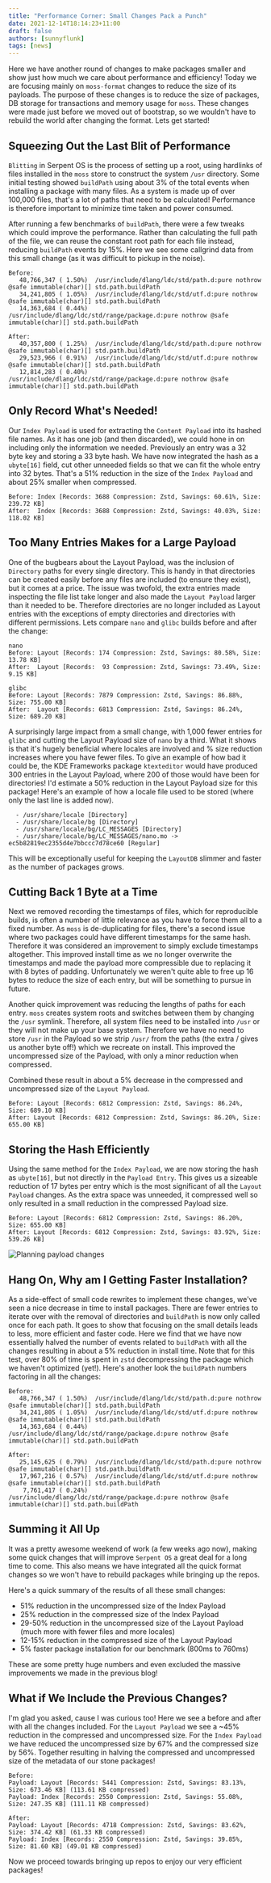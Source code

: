 ```yaml
---
title: "Performance Corner: Small Changes Pack a Punch"
date: 2021-12-14T18:14:23+11:00
draft: false
authors: [sunnyflunk]
tags: [news]
---
```


Here we have another round of changes to make packages smaller and show just how much we care about performance and
efficiency! Today we are focusing mainly on `moss-format` changes to reduce the size of its payloads. The purpose of
these changes is to reduce the size of packages, DB storage for transactions and memory usage for `moss`. These changes
were made just before we moved out of bootstrap, so we wouldn't have to rebuild the world after changing the format.
Lets get started!

<more></more>

## Squeezing Out the Last Blit of Performance

`Blitting` in Serpent OS is the process of setting up a root, using hardlinks of files installed in the `moss` store to
construct the system `/usr` directory. Some initial testing showed `buildPath` using about 3% of the total events
when installing a package with many files. As a system is made up of over 100,000 files, that's a lot of paths that need
to be calculated! Performance is therefore important to minimize time taken and power consumed.

After running a few benchmarks of `buildPath`, there were a few tweaks which could improve the performance. Rather than
calculating the full path of the file, we can reuse the constant root path for each file instead, reducing `buildPath`
events by 15%. Here we see some callgrind data from this small change (as it was difficult to pickup in the noise).

```
Before:
   48,766,347 ( 1.50%)  /usr/include/dlang/ldc/std/path.d:pure nothrow @safe immutable(char)[] std.path.buildPath
   34,241,805 ( 1.05%)  /usr/include/dlang/ldc/std/utf.d:pure nothrow @safe immutable(char)[] std.path.buildPath
   14,363,684 ( 0.44%)  /usr/include/dlang/ldc/std/range/package.d:pure nothrow @safe immutable(char)[] std.path.buildPath

After:
   40,357,800 ( 1.25%)  /usr/include/dlang/ldc/std/path.d:pure nothrow @safe immutable(char)[] std.path.buildPath
   29,523,966 ( 0.91%)  /usr/include/dlang/ldc/std/utf.d:pure nothrow @safe immutable(char)[] std.path.buildPath
   12,814,283 ( 0.40%)  /usr/include/dlang/ldc/std/range/package.d:pure nothrow @safe immutable(char)[] std.path.buildPath
```

## Only Record What's Needed!

Our `Index Payload` is used for extracting the `Content Payload` into its hashed file names. As it has one job (and then
discarded), we could hone in on including only the information we needed. Previously an entry was a 32 byte key and
storing a 33 byte hash. We have now integrated the hash as a `ubyte[16]` field, cut other unneeded fields so that we can
fit the whole entry into 32 bytes. That's a 51% reduction in the size of the `Index Payload` and about 25% smaller when
compressed.

```
Before: Index [Records: 3688 Compression: Zstd, Savings: 60.61%, Size: 239.72 KB]
After:  Index [Records: 3688 Compression: Zstd, Savings: 40.03%, Size: 118.02 KB]
```

## Too Many Entries Makes for a Large Payload

One of the bugbears about the Layout Payload, was the inclusion of `Directory` paths for every single directory. This is
handy in that directories can be created easily before any files are included (to ensure they exist), but it comes at a
price. The issue was twofold, the extra entries made inspecting the file list take longer and also made the `Layout
Payload` larger than it needed to be. Therefore directories are no longer included as Layout entries with the exceptions
of empty directories and directories with different permissions. Lets compare `nano` and `glibc` builds before and
after the change:

```
nano
Before: Layout [Records: 174 Compression: Zstd, Savings: 80.58%, Size: 13.78 KB]
After:  Layout [Records:  93 Compression: Zstd, Savings: 73.49%, Size:  9.15 KB]

glibc
Before: Layout [Records: 7879 Compression: Zstd, Savings: 86.88%, Size: 755.00 KB]
After:  Layout [Records: 6813 Compression: Zstd, Savings: 86.24%, Size: 689.20 KB]
```

A surprisingly large impact from a small change, with 1,000 fewer entries for `glibc` and cutting the Layout Payload
size of `nano` by a third. What it shows is that it's hugely beneficial where locales are involved and % size reduction
increases where you have fewer files. To give an example of how bad it could be, the KDE Frameworks package
`ktexteditor` would have produced 300 entries in the Layout Payload, where 200 of those would have been for directories!
I'd estimate a 50% reduction in the Layout Payload size for this package! Here's an example of how a locale file used
to be stored (where only the last line is added now).

```
  - /usr/share/locale [Directory]
  - /usr/share/locale/bg [Directory]
  - /usr/share/locale/bg/LC_MESSAGES [Directory]
  - /usr/share/locale/bg/LC_MESSAGES/nano.mo -> ec5b82819ec2355d4e7bbccc7d78ce60 [Regular]
```

This will be exceptionally useful for keeping the `LayoutDB` slimmer and faster as the number of packages grows.

## Cutting Back 1 Byte at a Time

Next we removed recording the timestamps of files, which for reproducible builds, is often a number of little relevance
as you have to force them all to a fixed number. As `moss` is de-duplicating for files, there's a second issue where two
packages could have different timestamps for the same hash. Therefore it was considered an improvement to simply exclude
timestamps altogether. This improved install time as we no longer overwrite the timestamps and made the payload more
compressible due to replacing it with 8 bytes of padding. Unfortunately we weren't quite able to free up 16 bytes to
reduce the size of each entry, but will be something to pursue in future.

Another quick improvement was reducing the lengths of paths for each entry. `moss` creates system roots and switches
between them by changing the `/usr` symlink. Therefore, all system files need to be installed into `/usr` or they will
not make up your base system. Therefore we have no need to store `/usr` in the Payload so we strip `/usr/` from the
paths (the extra / gives us another byte off!) which we recreate on install. This improved the uncompressed size of the
Payload, with only a minor reduction when compressed.

Combined these result in about a 5% decrease in the compressed and uncompressed size of the `Layout Payload`.

```
Before: Layout [Records: 6812 Compression: Zstd, Savings: 86.24%, Size: 689.10 KB]
After: Layout [Records: 6812 Compression: Zstd, Savings: 86.20%, Size: 655.00 KB]
```

## Storing the Hash Efficiently

Using the same method for the `Index Payload`, we are now storing the hash as `ubyte[16]`, but not directly in the
`Payload Entry`. This gives us a sizeable reduction of 17 bytes per entry which is the most significant of all the
`Layout Payload` changes. As the extra space was unneeded, it compressed well so only resulted in a small reduction in
the compressed Payload size.

```
Before: Layout [Records: 6812 Compression: Zstd, Savings: 86.20%, Size: 655.00 KB]
After: Layout [Records: 6812 Compression: Zstd, Savings: 83.92%, Size: 539.26 KB]
```

![Planning payload changes](./Featured.webp)

## Hang On, Why am I Getting Faster Installation?

As a side-effect of small code rewrites to implement these changes, we've seen a nice decrease in time to install
packages. There are fewer entries to iterate over with the removal of directories and `buildPath` is now only called
once for each path. It goes to show that focusing on the small details leads to less, more efficient and faster code.
Here we find that we have now essentially halved the number of events related to `buildPath` with all the changes
resulting in about a 5% reduction in install time. Note that for this test, over 80% of time is spent in `zstd`
decompressing the package which we haven't optimized (yet!). Here's another look the `buildPath` numbers factoring in
all the changes:

```
Before:
   48,766,347 ( 1.50%)  /usr/include/dlang/ldc/std/path.d:pure nothrow @safe immutable(char)[] std.path.buildPath
   34,241,805 ( 1.05%)  /usr/include/dlang/ldc/std/utf.d:pure nothrow @safe immutable(char)[] std.path.buildPath
   14,363,684 ( 0.44%)  /usr/include/dlang/ldc/std/range/package.d:pure nothrow @safe immutable(char)[] std.path.buildPath

After:
   25,145,625 ( 0.79%)  /usr/include/dlang/ldc/std/path.d:pure nothrow @safe immutable(char)[] std.path.buildPath
   17,967,216 ( 0.57%)  /usr/include/dlang/ldc/std/utf.d:pure nothrow @safe immutable(char)[] std.path.buildPath
    7,761,417 ( 0.24%)  /usr/include/dlang/ldc/std/range/package.d:pure nothrow @safe immutable(char)[] std.path.buildPath
```

## Summing it All Up

It was a pretty awesome weekend of work (a few weeks ago now), making some quick changes that will improve `Serpent OS`
a great deal for a long time to come. This also means we have integrated all the quick format changes so we won't have
to rebuild packages while bringing up the repos.

Here's a quick summary of the results of all these small changes:

- 51% reduction in the uncompressed size of the Index Payload
- 25% reduction in the compressed size of the Index Payload
- 29-50% reduction in the uncompressed size of the Layout Payload (much more with fewer files and more locales)
- 12-15% reduction in the compressed size of the Layout Payload
- 5% faster package installation for our benchmark (800ms to 760ms)

These are some pretty huge numbers and even excluded the massive improvements we made in the previous blog!

## What if We Include the Previous Changes?

I'm glad you asked, cause I was curious too! Here we see a before and after with all the changes included. For the
`Layout Payload` we see a ~45% reduction in the compressed and uncompressed size. For the `Index Payload` we have
reduced the uncompressed size by 67% and the compressed size by 56%. Together resulting in halving the compressed and
uncompressed size of the metadata of our stone packages!

```
Before:
Payload: Layout [Records: 5441 Compression: Zstd, Savings: 83.13%, Size: 673.46 KB] (113.61 KB compressed)
Payload: Index [Records: 2550 Compression: Zstd, Savings: 55.08%, Size: 247.35 KB] (111.11 KB compressed)

After:
Payload: Layout [Records: 4718 Compression: Zstd, Savings: 83.62%, Size: 374.42 KB] (61.33 KB compressed)
Payload: Index [Records: 2550 Compression: Zstd, Savings: 39.85%, Size: 81.60 KB] (49.01 KB compressed)
```

Now we proceed towards bringing up repos to enjoy our very efficient packages!
